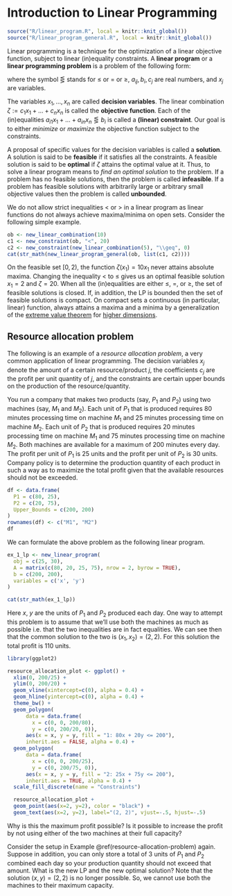 # Introduction to Linear Programming

```r
source("R/linear_program.R", local = knitr::knit_global())
source("R/linear_program_general.R", local = knitr::knit_global())
```
<script src="https://www.geogebra.org/apps/deployggb.js"></script>


Linear programming is a technique for the optimization of a linear objective function, subject to linear (in)equality constraints. A **linear program** or a **linear programming problem** is a problem of the following form:

\begin{equation}
  \begin{aligned}
    \mbox{optimize: } && c_1 x_1 + \dots + c_n x_n & \\
    \mbox{subject to: } 
      && a_{11} x_1 + \dots + a_{1n} x_n & \lesseqgtr b_1 \\
      && a_{21} x_1 + \dots + a_{2n} x_n & \lesseqgtr b_2 \\
      && \vdots &  \\
      && a_{m1} x_1 + \dots + a_{mn} x_n & \lesseqgtr b_m,
  \end{aligned}
  (\#eq:intro-lp)
\end{equation}
where the symbol $\lesseqgtr$ stands for $\leq$ or $=$ or $\geq$, $a_{ij}, b_i, c_j$ are real numbers, and $x_j$ are variables.

The variables $x_1, \dots, x_n$ are called **decision variables**. The linear combination $\zeta := c_1 x_1 + \dots + c_n x_n$ is called the **objective function**. Each of the (in)equalities $a_{i1} x_1 + \dots + a_{in} x_n \lesseqgtr b_i$ is called a **(linear) constraint**. Our goal is to either *minimize* or *maximize* the objective function subject to the constraints.

A proposal of specific values for the decision variables is called a **solution**. A solution is said to be **feasible** if it satisfies all the constraints. A feasible solution is said to be **optimal** if $\zeta$ attains the optimal value at it. Thus, to solve a linear program means to *find an optimal solution* to the problem. If a problem has no feasible solutions, then the problem is called **infeasible**. If a problem has feasible solutions with arbitrarily large or arbitrary small objective values then the problem is called **unbounded**.

:::{.remark}

We do not allow strict inequalities $<$ or $>$ in a linear program as linear functions do not always achieve maxima/minima on open sets. Consider the following simple example.

```r
ob <- new_linear_combination(10)
c1 <- new_constraint(ob, "<", 20)
c2 <- new_constraint(new_linear_combination(5), "\\geq", 0)
cat(str_math(new_linear_program_general(ob, list(c1, c2))))
```

On the feasible set $[0, 2)$, the function $\zeta(x_1) = 10x_1$ never attains absolute maxima.
Changing the inequality $<$ to $\leq$ gives us an optimal feasible solution $x_1 = 2$ and $\zeta = 20$. When all the (in)equalities are either $\le$, $=$, or $\ge$, the set of feasible solutions is closed. If, in addition, the LP is bounded then the set of feasible solutions is compact. On compact sets a continuous (in particular, linear) function, always attains a maxima and a minima by a generalization of the [extreme value theorem](https://en.wikipedia.org/wiki/Extreme_value_theorem) for [higher dimensions](https://math.stackexchange.com/a/881569).

:::

## Resource allocation problem
The following is an example of a *resource allocation problem*, a very common application of linear programming. 
The decision variables $x_j$ denote the amount of a certain resource/product $j$, the coefficients $c_j$ are the profit per unit quantity of $j$, and the constraints are certain upper bounds on the production of the resource/quantity.

::: {.example #resource-allocation-problem}
You run a company that makes two products (say, $P_1$ and $P_2$) using two machines (say, $M_1$ and $M_2$). Each unit of $P_1$ that is produced requires 80 minutes processing time on machine $M_1$ and 25 minutes processing time on machine $M_2$. Each unit of $P_2$ that is produced requires 20 minutes processing time on machine $M_1$ and 75 minutes processing time on machine $M_2$. Both machines are available for a maximum of 200 minutes every day. The profit per unit of $P_1$ is 25 units and the profit per unit of $P_2$ is 30 units. Company policy is to determine the production quantity of each product in such a way as to maximize the total profit given that the available resources should not be exceeded.

```r

df <- data.frame(
  P1 = c(80, 25),
  P2 = c(20, 75),
  Upper_Bounds = c(200, 200)
)
rownames(df) <- c("M1", "M2")
df
```
:::

We can formulate the above problem as the following linear program.

```r
ex_1_lp <- new_linear_program(
  obj = c(25, 30),
  A = matrix(c(80, 20, 25, 75), nrow = 2, byrow = TRUE),
  b = c(200, 200),
  variables = c('x', 'y')
)

cat(str_math(ex_1_lp))
```

Here $x$, $y$ are the units of $P_1$ and $P_2$ produced each day. One way to attempt this problem is to assume that we'll use both the machines as much as possible i.e. that the two inequalities are in fact equalities. We can see then that the common solution to the two is $(x_1, x_2) = (2, 2)$. For this solution the total profit is $110$ units.

```r

library(ggplot2)

resource_allocation_plot <- ggplot() + 
  xlim(0, 200/25) +
  ylim(0, 200/20) +
  geom_vline(xintercept=c(0), alpha = 0.4) +
  geom_hline(yintercept=c(0), alpha = 0.4) +
  theme_bw() + 
  geom_polygon(
      data = data.frame(
        x = c(0, 0, 200/80),
        y = c(0, 200/20, 0)),
      aes(x = x, y = y, fill = "1: 80x + 20y <= 200"),
      inherit.aes = FALSE, alpha = 0.4) + 
  geom_polygon(
      data = data.frame(
        x = c(0, 0, 200/25),
        y = c(0, 200/75, 0)),
      aes(x = x, y = y, fill = "2: 25x + 75y <= 200"),
      inherit.aes = TRUE, alpha = 0.4) +
  scale_fill_discrete(name = "Constraints")

  resource_allocation_plot +
  geom_point(aes(x=2, y=2), color = "black") +
  geom_text(aes(x=2, y=2), label="(2, 2)", vjust=-.5, hjust=-.5)
```

::: {.exercise}
Why is this the maximum profit possible? Is it possible to increase the profit by not using either of the two machines at their full capacity?
:::


::: {.exercise #resource-allocation-problem-extra}
Consider the setup in Example \@ref(resource-allocation-problem) again. Suppose in addition, you can only store a total of 3 units of $P_1$ and $P_2$ combined each day so your production quantity should not exceed that amount. What is the new LP and the new optimal solution?
Note that the solution $(x, y) = (2, 2)$ is no longer possible. So, we cannot use both the machines to their maximum capacity.
:::



